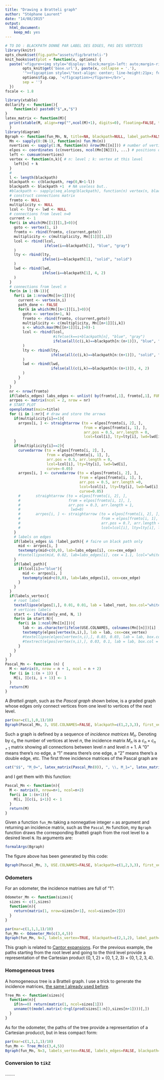 ```yaml
---
title: "Drawing a Bratteli graph"
author: "Stéphane Laurent"
date: "14/08/2015"
output:
  html_document:
    keep_md: yes
---
```



```r
# TO DO : BLACKPATH DONNÉ PAR LABEL DES EDGES, PAS DES VERTICES
library(knitr)
opts_chunk$set(fig.path="assets/fig/bratteli-")
knit_hooks$set(plot = function(x, options) {
  paste('<figure><img style="display: block;margin-left: auto;margin-right: auto;" width=400 src="',
        opts_knit$get('base.url'), paste(x, collapse = '.'),
        '"><figcaption style=\"text-align: center; line-height:21px; font-weight:normal; font-family:times; font-size:18px; font-style:italic\">', 
        options$fig.cap, '</figcaption></figure></br>',
        sep = '')
  })
fscale <- 1.8
```


```r
library(xtable)
dollarify <- function(){
    function(x) paste0("$",x,"$")
}
latex_matrix <- function(M){
  print(xtable(M, align=rep("",ncol(M)+1), digits=0), floating=FALSE, tabular.environment="pmatrix", include.rownames=FALSE, include.colnames=FALSE, hline.after=NULL, timestamp=NULL, comment=FALSE, print.results=FALSE)
  }
library(diagram) 
Bgraph <- function(fun_Mn, N, title=NA, blackpath=NULL, label_path=FALSE, labels_vertex=TRUE, USE.COLNAMES=FALSE, first_vertex=0, label_root="ø", only_end=FALSE, cex_vertex=1.5, labels_edges=TRUE, cex_edge=1.1, ...){
  Mn <- sapply(0:(N-1), function(n) fun_Mn(n))
  nvertices <- sapply(1:N, function(n) nrow(Mn[[n]])) # number of vertices per level
  elpos <- coordinates (c(nvertices, ncol(Mn[[N]])), ...) # positions of vertices
  left <- cumsum(nvertices)
  vertex <- function(n,k){ # n: level ; k: vertex at this level 
    left[n] + k 
  }
  # 
  l <- length(blackpath)
  blackpath <- c(blackpath, rep(0,N+1-l))
  blackpath <- blackpath +1  # NA useless but..
  #blackpath <- sapply(seq_along(blackpath), function(n) vertex(n, blackpath[n]))
  # construct connections matrix
  fromto <- NULL
  multiplicity <- NULL
  lcol <- lty <- lwd <- NULL
  # connections from level n=0
  current <- 1 
  for(i in which(Mn[[1]][1,]>0)){
    goto <- vertex(1, i)
    fromto <- rbind(fromto, c(current,goto))
    multiplicity <- c(multiplicity, Mn[[1]][1,i])
    lcol <- rbind(lcol, 
                  ifelse(i==blackpath[1], "blue", "gray")
    )
    lty <- rbind(lty, 
                 ifelse(i==blackpath[1], "solid", "solid")
    )
    lwd <- rbind(lwd, 
                 ifelse(i==blackpath[1], 4, 2)
    )
  }
  # connections from level n
  for(n in 1:(N-1)){
    for(i in 1:nrow(Mn[[n+1]])){
      current <- vertex(n,i)
      path_done <- FALSE
      for(k in which(Mn[[n+1]][i,]>0)){
        goto <- vertex(n+1, k)
        fromto <- rbind(fromto, c(current,goto))
        multiplicity <- c(multiplicity, Mn[[n+1]][i,k])
        s <- which.max(Mn[[n+1]][i,]>0)-1
        lcol <- rbind(lcol, 
                      #ifelse(k==s+blackpath[n], "blue", "gray")
                      ifelse(all(c(i,k)==blackpath[n:(n+1)]), "blue", "gray")
        )
        lty <- rbind(lty, 
                     ifelse(all(c(i,k)==blackpath[n:(n+1)]), "solid", "solid")
        )
        lwd <- rbind(lwd, 
                     ifelse(all(c(i,k)==blackpath[n:(n+1)]), 4, 2)
        )
      }
    }
  }
  nr <- nrow(fromto)
  if(labels_edges) labs_edges <- unlist( by(fromto[,1], fromto[,1], FUN=function(x) 1:length(x)) ) - 1
  arrpos <- matrix(ncol = 2, nrow = nr)
  # START PLOT 
  openplotmat(main=title)
  for (i in 1:nr){ # draw and store the arrows
    if(multiplicity[i]==1){
      arrpos[i, ] <- straightarrow (to = elpos[fromto[i, 2], ],
                                    from = elpos[fromto[i, 1], ],
                                    arr.pos = 0.5, arr.length = 0, 
                                    lcol=lcol[i], lty=lty[i], lwd=lwd[i])
    }
    if(multiplicity[i]==2){
      curvedarrow (to = elpos[fromto[i, 2], ],
                   from = elpos[fromto[i, 1], ],
                   arr.pos = 0.5, arr.length = 0, 
                   lcol=lcol[i], lty=lty[i], lwd=lwd[i],
                   curve=-0.05)
      arrpos[i, ] <- curvedarrow (to = elpos[fromto[i, 2], ],
                                  from = elpos[fromto[i, 1], ],
                                  arr.pos = 0.5, arr.length =0, 
                                  lcol=lcol[i], lty=lty[i], lwd=lwd[i],
                                  curve=0.05)
      #       straightarrow (to = elpos[fromto[i, 2], ],
      #                      from = elpos[fromto[i, 1], ],
      #                      arr.pos = 0.3, arr.length = 1, 
      #                       lwd=0)
      #       arrpos[i, ] <- straightarrow (to = elpos[fromto[i, 2], ],
      #                                     from = elpos[fromto[i, 1], ],
      #                                     arr.pos = 0.7, arr.length = 1, 
      #                                     lcol=lcol[i], lty=lty[i], lwd=lwd[i])
    }
    # labels on edges 
    if(labels_edges && !label_path){ # faire un black path only
      mid <- arrpos[i, ]
      textempty(mid+c(0,0), lab=labs_edges[i], cex=cex_edge)
      #textellipse(mid, 0.02, lab=labs_edges[i], cex = 1.1, lcol="white", shadow.size=0)
    }
    if(label_path){
      if(lcol[i]=="blue"){
        mid <- arrpos[i, ]
        textempty(mid+c(0,0), lab=labs_edges[i], cex=cex_edge)
      }
    }
  }
  if(labels_vertex){
    # root label 
    textellipse(elpos[1,], 0.01, 0.01, lab = label_root, box.col="white", shadow.size=0, lcol="white", cex=cex_vertex) 
    # vertices labels
    start <- ifelse(only_end, N, 1)
    for(n in start:N){ 
      for(i in 1:ncol(Mn[[n]])){
        lab <- as.character(ifelse(USE.COLNAMES, colnames(Mn[[n]])[i] , i-1+first_vertex))
        textempty(elpos[vertex(n,i),], lab = lab, cex=cex_vertex)
        #textellipse(elpos[vertex(n,i),], 0.03, 0.03, lab = lab, box.col = "white", shadow.size = 0, cex = 1.1)
        #textrect(elpos[vertex(n,i),], 0.03, 0.1, lab = lab, box.col = "white", shadow.size = 0, cex = 1.1)
      }
    }
  }
}
Pascal_Mn <- function (n) {
  M <- matrix(0, nrow = n + 1, ncol = n + 2)
  for (i in 1:(n + 1)) {
    M[i, ][c(i, i + 1)] <- 1
  }
  return(M)
}
```


A *Bratteli graph*, such as the *Pascal graph* shown below, is a graded graph whose edges only connect vertices from one level to vertices of the next level.

```r
par(mar=c(1,1,0,1)/10)
Bgraph(Pascal_Mn, 3, USE.COLNAMES=FALSE, blackpath=c(1,2,3,3), first_vertex=1)
```

Such a graph is defined by a sequence of *incidence matrices* $M_n$. Denoting by $c_n$ the number of vertices at level $n$, the incidence  matrix $M_n$ is a $c_n \times c_{n+1}$ matrix showing all connections between level $n$ and level $n+1$. A "$0$" means there's no edge, a "$1$" means there's one edge, a "$2$" means there's a double edge, etc. The first three incidence matrices of the Pascal graph are 

```r
cat("$$", "M_0=", latex_matrix(Pascal_Mn(0)), ", \\, M_1=", latex_matrix(Pascal_Mn(1)), ", \\, M_2=", latex_matrix(Pascal_Mn(2)), ".$$")
```
 
and I get them with this function:
```r
Pascal_Mn <- function(n){
  M <- matrix(0, nrow=n+1, ncol=n+2)
  for(i in 1:(n+1)){
    M[i, ][c(i, i+1)] <- 1
  }
  return(M)
}
```


Given a function `fun_Mn` taking a nonnegative integer `n` as argument and returning an incidence matrix, such as the `Pascal_Mn` function, my `Bgraph` function draws the corresponding Bratteli graph from the root level to a desired level `N`. Its arguments are:
```r
formalArgs(Bgraph)
```

The figure above has been generated by this code:
```r
Bgraph(Pascal_Mn, 3, USE.COLNAMES=FALSE, blackpath=c(1,2,3,3), first_vertex=1)
```


### Odometers 

For an odometer, the incidence matrixes are full of "$1$": 

```r
Odometer_Mn <- function(sizes){
  sizes <- c(1,sizes)
  function(n){
    return(matrix(1, nrow=sizes[n+1], ncol=sizes[n+2]))
  }
}
```


```r
par(mar=c(1,1,1,1)/10) 
fun_Mn <- Odometer_Mn(c(3,4,5))
Bgraph(fun_Mn, N=3, labels_vertex=TRUE, blackpath=c(2,1,2), label_path=TRUE)
```

This graph is related to [Cantor expansions](http://stla.github.io/stlapblog/posts/Greedy.html). For the previous example, the paths starting from the root level and going to the third level provide a representation of the Cartesian product  $\{0,1,2\}\times\{0,1,2,3\}\times\{0,1,2,3,4\}$. 

### Homogeneous trees 

A homogeneous tree is a Bratteli graph. I use a trick to generate the incidence matrices, [the same I already used before](http://stla.github.io/stlapblog/posts/KantorovichWithR.html).

```r
Tree_Mn <- function(sizes){
  function(n){
    if(n==0) return(matrix(1, ncol=sizes[1]))
    unname(t(model.matrix(~0+gl(prod(sizes[1:n]),sizes[n+1])))[,])
  }
}
```

As for the odometer, the paths of the tree provide a representation of a Cartesian producct, but in less compact form:

```r
par(mar=c(1,1,1,1)/10) 
fun_Mn <- Tree_Mn(c(3,4,5))
Bgraph(fun_Mn, N=3, labels_vertex=FALSE, labels_edges=FALSE, blackpath=c(2,8,44))
```

### Conversion to `tikZ` 

........

